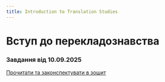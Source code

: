 ```yaml
---
title: Introduction to Translation Studies
---
```


# Вступ до перекладознавства

### Завдання від 10.09.2025

[Прочитати та законспектувати в зошит](https://krnu.org/mod/resource/view.php?id=51464)
